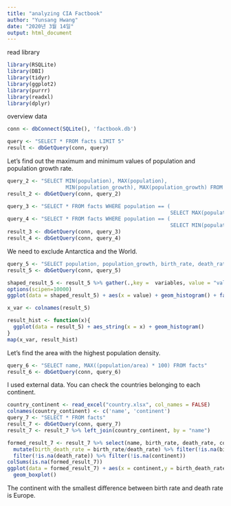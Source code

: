 ```yaml
---
title: "analyzing CIA Factbook"
author: "Yunsang Hwang"
date: "2020년 3월 14일"
output: html_document
---
```


read library
```r
library(RSQLite)
library(DBI)
library(tidyr)
library(ggplot2)
library(purrr)
library(readxl)
library(dplyr)
```


overview data
```r
conn <- dbConnect(SQLite(), 'factbook.db')

query <- "SELECT * FROM facts LIMIT 5"
result <- dbGetQuery(conn, query)
```


Let's find out the maximum and minimum values of population and population growth rate.
```r
query_2 <- "SELECT MIN(population), MAX(population), 
                   MIN(population_growth), MAX(population_growth) FROM facts"
result_2 <- dbGetQuery(conn, query_2)
```

```r
query_3 <- "SELECT * FROM facts WHERE population == (
                                                     SELECT MAX(population) FROM facts);"
query_4 <- "SELECT * FROM facts WHERE population == (
                                                     SELECT MIN(population) FROM facts);"
result_3 <- dbGetQuery(conn, query_3)
result_4 <- dbGetQuery(conn, query_4)
```

We need to exclude Antarctica and the World.
```r
query_5 <- "SELECT population, population_growth, birth_rate, death_rate FROM facts WHERE name IS NOT 'Antarctica' AND name IS NOT 'World'"
result_5 <- dbGetQuery(conn, query_5)

shaped_result_5 <- result_5 %>% gather(.,key =  variables, value = "value")
options(scipen=10000)
ggplot(data = shaped_result_5) + aes(x = value) + geom_histogram() + facet_wrap(~variables)

x_var <- colnames(result_5)

result_hist <- function(x){
  ggplot(data = result_5) + aes_string(x = x) + geom_histogram()
}
map(x_var, result_hist)
```

Let's find the area with the highest population density.
```r
query_6 <- "SELECT name, MAX((population/area) * 100) FROM facts"
result_6 <- dbGetQuery(conn, query_6)
```

I used external data. You can check the countries belonging to each continent.
```r
country_continent <- read_excel("country.xlsx", col_names = FALSE)
colnames(country_continent) <- c('name', 'continent')
query_7 <- "SELECT * FROM facts"
result_7 <- dbGetQuery(conn, query_7)
result_7 <- result_7 %>% left_join(country_continent, by = "name")

formed_result_7 <- result_7 %>% select(name, birth_rate, death_rate, continent) %>% 
  mutate(birth_death_rate = birth_rate/death_rate) %>% filter(!is.na(birth_rate)) %>% 
  filter(!is.na(death_rate)) %>% filter(!is.na(continent))
colSums(is.na(formed_result_7))
ggplot(data = formed_result_7) + aes(x = continent,y = birth_death_rate, fill = continent) +
  geom_boxplot()
```
 
The continent with the smallest difference between birth rate and death rate is Europe.
